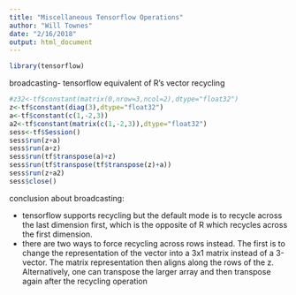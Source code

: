 ```yaml
---
title: "Miscellaneous Tensorflow Operations"
author: "Will Townes"
date: "2/16/2018"
output: html_document
---
```


```r
library(tensorflow)
```

broadcasting- tensorflow equivalent of R's vector recycling

```r
#z32<-tf$constant(matrix(0,nrow=3,ncol=2),dtype="float32")
z<-tf$constant(diag(3),dtype="float32")
a<-tf$constant(c(1,-2,3))
a2<-tf$constant(matrix(c(1,-2,3)),dtype="float32")
sess<-tf$Session()
sess$run(z+a)
sess$run(a+z)
sess$run(tf$transpose(a)+z)
sess$run(tf$transpose(tf$transpose(z)+a))
sess$run(z+a2)
sess$close()
```

conclusion about broadcasting:

* tensorflow supports recycling but the default mode is to recycle across the last dimension first, which is the opposite of R which recycles across the first dimension.
* there are two ways to force recycling across rows instead. The first is to change the representation of the vector into a 3x1 matrix instead of a 3-vector. The matrix representation then aligns along the rows of the z. Alternatively, one can transpose the larger array and then transpose again after the recycling operation
